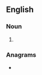 ==English==

===Noun===
{{head|en|noun form}}

# {{plural of|shindig|lang=en}}

===Anagrams===
* {{anagrams|en|a=dghiinss|dishings}}